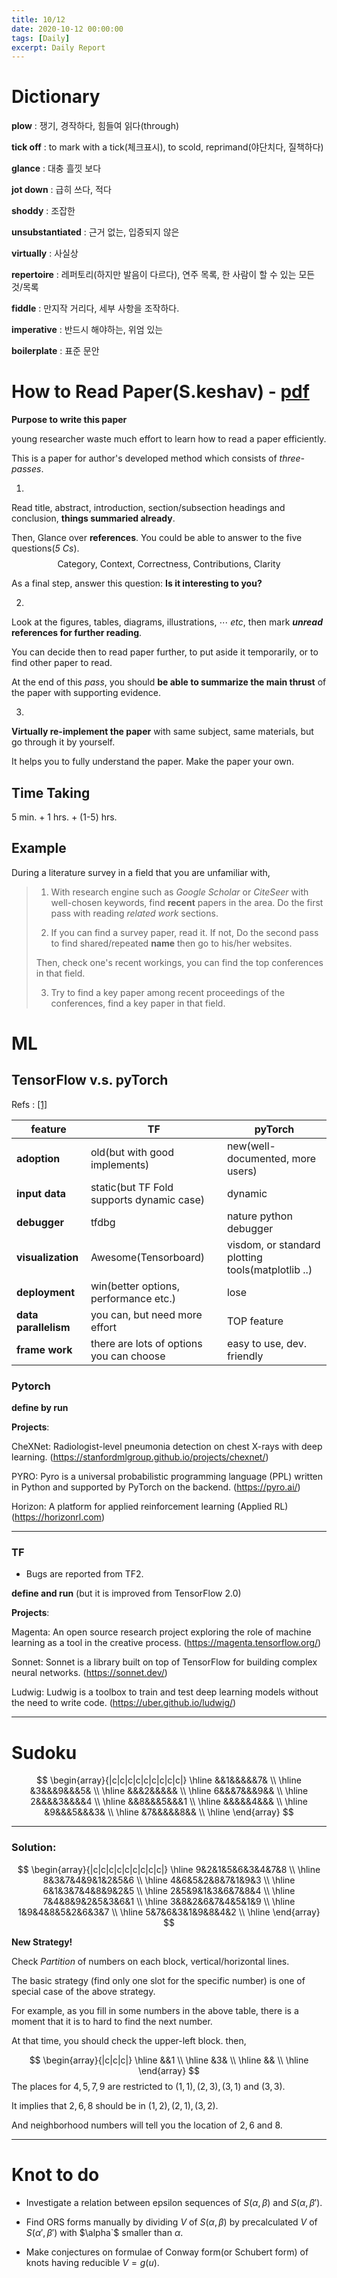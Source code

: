 ```yaml
---
title: 10/12
date: 2020-10-12 00:00:00
tags: [Daily]
excerpt: Daily Report
---
```


# Dictionary

__plow__ : 쟁기, 경작하다, 힘들여 읽다(through)

__tick off__ : to mark with a tick(체크표시), to scold, reprimand(야단치다, 질책하다)

__glance__ : 대충 흘낏 보다

__jot down__ : 급히 쓰다, 적다

__shoddy__ : 조잡한

__unsubstantiated__ : 근거 없는, 입증되지 않은

__virtually__ : 사실상

__repertoire__ : 레퍼토리(하지만 발음이 다르다), 연주 목록, 한 사람이 할 수 있는 모든 것/목록

__fiddle__ : 만지작 거리다, 세부  사항을 조작하다.

__imperative__ : 반드시 해야하는, 위엄 있는

__boilerplate__ : 표준 문안

# How to Read Paper(S.keshav) - [pdf](https://web.stanford.edu/class/cs244/papers/HowtoReadPaper.pdf)

__Purpose to write this paper__

young researcher waste much effort to learn how to read a paper efficiently. 

This is a paper for author's developed method which consists of _three-passes_.

1. 

Read title, abstract, introduction, section/subsection headings and conclusion, __things summaried already__.

Then, Glance over __references__. You could be able to answer to the five questions(_5 Cs_).
$$
\text{Category, Context, Correctness, Contributions, Clarity}
$$

As a final step, answer this question: __Is it interesting to you?__

2.

Look at the figures, tables, diagrams, illustrations, $\cdots$ _etc_, then mark ___unread___ __references for further reading__.

You can decide then to read paper further, to put aside it temporarily, or to find other paper to read.

At the end of this _pass_, you should __be able to summarize the main thrust__ of the paper with supporting evidence.

3.

__Virtually re-implement the paper__ with same subject, same materials, but go through it by yourself.

It helps you to fully understand the paper. Make the paper your own.

## Time Taking

5 min. + 1 hrs. + (1-5) hrs.

## Example 

During a literature survey in a field that you are unfamiliar with,

> 1. With research engine such as _Google Scholar_ or _CiteSeer_ with well-chosen keywords, find __recent__ papers in the area. Do the first pass with reading _related work_ sections.
> 
> 2. If you can find a survey paper, read it. If not, Do the second pass to find shared/repeated __name__ then go to his/her websites. 
>
> Then, check one's recent workings, you can find the top conferences in that field.
>
> 3. Try to find a key paper among recent proceedings of the conferences, find a key paper in that field.


# ML

## TensorFlow v.s. pyTorch

Refs : [[1]](https://towardsdatascience.com/pytorch-vs-tensorflow-spotting-the-difference-25c75777377b)

|feature|TF|pyTorch|
|---|---|---|
|__adoption__|old(but with good implements)|new(well-documented, more users)|
|__input data__|static(but TF Fold supports dynamic case)|dynamic|
|__debugger__|tfdbg|nature python debugger|
|__visualization__|Awesome(Tensorboard)|visdom, or standard plotting tools(matplotlib ..)|
|__deployment__|win(better options, performance etc.)|lose|
|__data parallelism__|you can, but need more effort|TOP feature|
|__frame work__|there are lots of options you can choose|easy to use, dev. friendly|

### Pytorch

__define by run__

__Projects__: 

CheXNet: Radiologist-level pneumonia detection on chest X-rays with deep learning. (https://stanfordmlgroup.github.io/projects/chexnet/)

PYRO: Pyro is a universal probabilistic programming language (PPL) written in Python and supported by PyTorch on the backend. (https://pyro.ai/) 

Horizon: A platform for applied reinforcement learning (Applied RL) (https://horizonrl.com)

---

### TF

* Bugs are reported from TF2.

__define and run__ (but it is improved from TensorFlow 2.0)

__Projects__: 

Magenta: An open source research project exploring the role of machine learning as a tool in the creative process. (https://magenta.tensorflow.org/) 

Sonnet: Sonnet is a library built on top of TensorFlow for building complex neural networks. (https://sonnet.dev/)

Ludwig: Ludwig is a toolbox to train and test deep learning models without the need to write code. (https://uber.github.io/ludwig/)

---

# Sudoku

$$
\begin{array}{|c|c|c|c|c|c|c|c|c|} 
\hline
&&1&&&&&7& \\  
\hline
&3&&&9&&&5& \\  
\hline
&&&2&&&&& \\  
\hline
6&&&7&&&9&& \\  
\hline
2&&&&3&&&&4 \\  
\hline
&&8&&&5&&&1 \\  
\hline
&&&&&4&&& \\  
\hline
&9&&&5&&&3& \\  
\hline
&7&&&&&8&& \\ 
\hline
\end{array}
$$

---

### Solution:

$$
\begin{array}{|c|c|c|c|c|c|c|c|c|} 
\hline
9&2&1&5&6&3&4&7&8 \\  
\hline
8&3&7&4&9&1&2&5&6 \\
\hline
4&6&5&2&8&7&1&9&3 \\  
\hline
6&1&3&7&4&8&9&2&5 \\  
\hline
2&5&9&1&3&6&7&8&4 \\  
\hline
7&4&8&9&2&5&3&6&1 \\  
\hline
3&8&2&6&7&4&5&1&9 \\  
\hline
1&9&4&8&5&2&6&3&7 \\  
\hline
5&7&6&3&1&9&8&4&2 \\  
\hline
\end{array}
$$

__New Strategy!__

Check _Partition_ of numbers on each block, vertical/horizontal lines.

The basic strategy (find only one slot for the specific number) is one of special case of the above strategy.

For example, as you fill in some numbers in the above table, there is a moment that it is to hard to find the next number.

At that time, you should check the upper-left block. then,

$$
\begin{array}{|c|c|c|}
\hline
&&1 \\
\hline
&3& \\
\hline
&& \\
\hline
\end{array}
$$
The places for $4,5,7,9$ are restricted to $(1,1),(2,3),(3,1)$ and $(3,3)$.

It implies that $2,6,8$ should be in $(1,2),(2,1),(3,2)$. 

And neighborhood numbers will tell you the location of $2,6$ and $8$.

---

# Knot to do

* Investigate a relation between epsilon sequences of $S(\alpha,\beta)$ and $S(\alpha, \beta')$.

* Find ORS forms manually by dividing $V$ of $S(\alpha,\beta)$  by precalculated $V$ of $S(\alpha',\beta')$ with $\alpha`$ smaller than $\alpha$.

* Make conjectures on formulae of Conway form(or Schubert form) of knots having reducible $V=g(u)$.